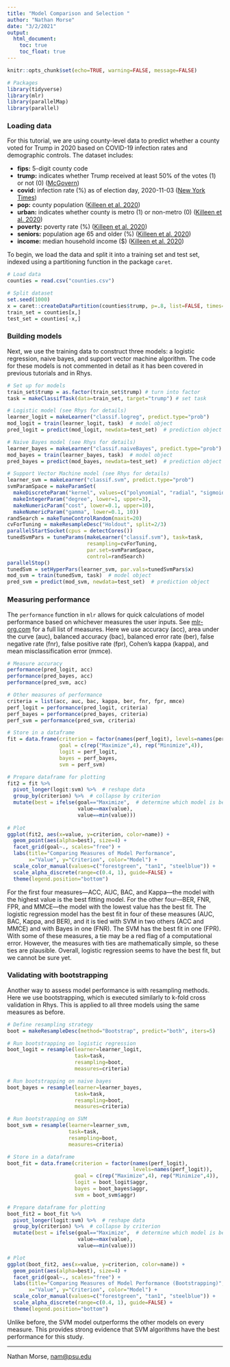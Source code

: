 ```yaml
---
title: "Model Comparison and Selection "
author: "Nathan Morse"
date: "3/2/2021"
output: 
  html_document:
    toc: true
    toc_float: true
---
```


```r
knitr::opts_chunk$set(echo=TRUE, warning=FALSE, message=FALSE)

# Packages
library(tidyverse)
library(mlr)
library(parallelMap)
library(parallel)

```

### Loading data

For this tutorial, we are using county-level data to predict whether a county voted for Trump in 2020 based on COVID-19 infection rates and demographic controls. The dataset includes:

-   **fips:** 5-digit county code
-   **trump:** indicates whether Trump received at least 50% of the votes (1) or not (0) ([McGovern](https://github.com/tonmcg/US_County_Level_Election_Results_08-20))
-   **covid:** infection rate (%) as of election day, 2020-11-03 ([New York Times](https://github.com/nytimes/covid-19-data/blob/master/README.md))
-   **pop:** county population ([Killeen et al. 2020](https://arxiv.org/pdf/2004.00756.pdf))
-   **urban:** indicates whether county is metro (1) or non-metro (0) ([Killeen et al. 2020](https://arxiv.org/pdf/2004.00756.pdf))
-   **poverty:** poverty rate (%) ([Killeen et al. 2020](https://arxiv.org/pdf/2004.00756.pdf))
-   **seniors:** population age 65 and older (%) ([Killeen et al. 2020](https://arxiv.org/pdf/2004.00756.pdf))
-   **income:** median household income (\$) ([Killeen et al. 2020](https://arxiv.org/pdf/2004.00756.pdf))

To begin, we load the data and split it into a training set and test set, indexed using a partitioning function in the package `caret`.

```r

# Load data
counties = read.csv("counties.csv")

# Split dataset
set.seed(1000)
x = caret::createDataPartition(counties$trump, p=.8, list=FALSE, times=1)
train_set = counties[x,]
test_set = counties[-x,]

```

### Building models

Next, we use the training data to construct three models: a logistic regression, naive bayes, and support vector machine algorithm. The code for these models is not commented in detail as it has been covered in previous tutorials and in Rhys.

```r

# Set up for models
train_set$trump = as.factor(train_set$trump) # turn into factor
task = makeClassifTask(data=train_set, target="trump") # set task

# Logistic model (see Rhys for details)
learner_logit = makeLearner("classif.logreg", predict.type="prob")
mod_logit = train(learner_logit, task)  # model object
pred_logit = predict(mod_logit, newdata=test_set)  # prediction object

# Naive Bayes model (see Rhys for details)
learner_bayes = makeLearner("classif.naiveBayes", predict.type="prob")
mod_bayes = train(learner_bayes, task)  # model object
pred_bayes = predict(mod_bayes, newdata=test_set)  # prediction object

# Support Vector Machine model (see Rhys for details)
learner_svm = makeLearner("classif.svm", predict.type="prob")
svmParamSpace = makeParamSet(
  makeDiscreteParam("kernel", values=c("polynomial", "radial", "sigmoid")),
  makeIntegerParam("degree", lower=1, upper=3),
  makeNumericParam("cost", lower=0.1, upper=10),
  makeNumericParam("gamma", lower=0.1, 10))
randSearch = makeTuneControlRandom(maxit=20)
cvForTuning = makeResampleDesc("Holdout", split=2/3)
parallelStartSocket(cpus = detectCores())
tunedSvmPars = tuneParams(makeLearner("classif.svm"), task=task,
                          resampling=cvForTuning, 
                          par.set=svmParamSpace,
                          control=randSearch)
parallelStop()
tunedSvm = setHyperPars(learner_svm, par.vals=tunedSvmPars$x)
mod_svm = train(tunedSvm, task)  # model object
pred_svm = predict(mod_svm, newdata=test_set)  # prediction object

```

### Measuring performance

The `performance` function in `mlr` allows for quick calculations of model performance based on whichever measures the user inputs. See [mlr-org.com](https://mlr.mlr-org.com/articles/tutorial/measures.html) for a full list of measures. Here we use accuracy (acc), area under the curve (auc), balanced accuracy (bac), balanced error rate (ber), false negative rate (fnr), false positive rate (fpr), Cohen's kappa (kappa), and mean misclassification error (mmce).

```r

# Measure accuracy
performance(pred_logit, acc)
performance(pred_bayes, acc)
performance(pred_svm, acc)

# Other measures of performance
criteria = list(acc, auc, bac, kappa, ber, fnr, fpr, mmce)
perf_logit = performance(pred_logit, criteria)
perf_bayes = performance(pred_bayes, criteria)
perf_svm = performance(pred_svm, criteria)

# Store in a dataframe
fit = data.frame(criterion = factor(names(perf_logit), levels=names(perf_logit)), 
                 goal = c(rep("Maximize",4), rep("Minimize",4)),
                 logit = perf_logit, 
                 bayes = perf_bayes, 
                 svm = perf_svm)

# Prepare dataframe for plotting
fit2 = fit %>%
  pivot_longer(logit:svm) %>%  # reshape data
  group_by(criterion) %>%  # collapse by criterion
  mutate(best = ifelse(goal=="Maximize",  # determine which model is best fit
                       value==max(value),
                       value==min(value)))
  
# Plot
ggplot(fit2, aes(x=value, y=criterion, color=name)) +
  geom_point(aes(alpha=best), size=4) +
  facet_grid(goal~., scales="free") +
  labs(title="Comparing Measures of Model Performance",
       x="Value", y="Criterion", color="Model") +
  scale_color_manual(values=c("forestgreen", "tan1", "steelblue")) +
  scale_alpha_discrete(range=c(0.4, 1), guide=FALSE) +
  theme(legend.position="bottom")

```

For the first four measures---ACC, AUC, BAC, and Kappa---the model with the highest value is the best fitting model. For the other four---BER, FNR, FPR, and MMCE---the model with the lowest value has the best fit. The logistic regression model has the best fit in four of these measures (AUC, BAC, Kappa, and BER), and it is tied with SVM in two others (ACC and MMCE) and with Bayes in one (FNR). The SVM has the best fit in one (FPR). With some of these measures, a tie may be a red flag of a computational error. However, the measures with ties are mathematically simple, so these ties are plausible. Overall, logistic regression seems to have the best fit, but we cannot be sure yet.

### Validating with bootstrapping

Another way to assess model performance is with resampling methods. Here we use bootstrapping, which is executed similarly to k-fold cross validation in Rhys. This is applied to all three models using the same measures as before.

```r

# Define resampling strategy
boot = makeResampleDesc(method="Bootstrap", predict="both", iters=5)

# Run bootstrapping on logistic regression
boot_logit = resample(learner=learner_logit, 
                      task=task,
                      resampling=boot,
                      measures=criteria)

# Run bootstrapping on naive bayes
boot_bayes = resample(learner=learner_bayes, 
                      task=task,
                      resampling=boot,
                      measures=criteria)

# Run bootstrapping on SVM
boot_svm = resample(learner=learner_svm, 
                    task=task,
                    resampling=boot,
                    measures=criteria)

# Store in a dataframe
boot_fit = data.frame(criterion = factor(names(perf_logit), 
                                         levels=names(perf_logit)), 
                      goal = c(rep("Maximize",4), rep("Minimize",4)),
                      logit = boot_logit$aggr, 
                      bayes = boot_bayes$aggr, 
                      svm = boot_svm$aggr)

# Prepare dataframe for plotting
boot_fit2 = boot_fit %>%
  pivot_longer(logit:svm) %>%  # reshape data
  group_by(criterion) %>%  # collapse by criterion
  mutate(best = ifelse(goal=="Maximize",  # determine which model is best fit
                       value==max(value),
                       value==min(value)))

# Plot
ggplot(boot_fit2, aes(x=value, y=criterion, color=name)) +
  geom_point(aes(alpha=best), size=4) +
  facet_grid(goal~., scales="free") +
  labs(title="Comparing Measures of Model Performance (Bootstrapping)",
       x="Value", y="Criterion", color="Model") +
  scale_color_manual(values=c("forestgreen", "tan1", "steelblue")) +
  scale_alpha_discrete(range=c(0.4, 1), guide=FALSE) +
  theme(legend.position="bottom")

```

Unlike before, the SVM model outperforms the other models on every measure. This provides strong evidence that SVM algorithms have the best performance for this study.

------------------------------------------------------------------------

Nathan Morse, [nam\@psu.edu](mailto:nam@psu.edu){.email}

